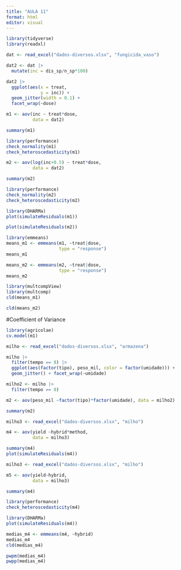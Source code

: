 ---
title: "AULA 11"
format: html
editor: visual
---

```{r}
library(tidyverse)
library(readxl)

dat <- read_excel("dados-diversos.xlsx", "fungicida_vaso")

dat2 <- dat |> 
  mutate(inc = dis_sp/n_sp*100)

dat2 |> 
  ggplot(aes(x = treat,
             y = inc)) + 
  geom_jitter(width = 0.1) +
  facet_wrap(~dose)
```

```{r}
m1 <- aov(inc ~ treat*dose,
          data = dat2)

summary(m1)
```

```{r}
library(performance)
check_normality(m1)
check_heteroscedasticity(m1)
```

```{r}
m2 <- aov(log(inc+0.5) ~ treat*dose,
          data = dat2)

summary(m2)
```

```{r}
library(performance)
check_normality(m2)
check_heteroscedasticity(m2)
```

```{r}
library(DHARMa)
plot(simulateResiduals(m1))
```

```{r}
plot(simulateResiduals(m2))
```

```{r}
library(emmeans)
means_m1 <- emmeans(m1, ~treat|dose,
                    type = "response")
means_m1
```

```{r}
means_m2 <- emmeans(m2, ~treat|dose,
                    type = "response")
means_m2
```

```{r}
library(multcompView)
library(multcomp)
cld(means_m1)

cld(means_m2)
```

#Coefficient of Variance

```{r}
library(agricolae)
cv.model(m1)

```

```{r}
milho <- read_excel("dados-diversos.xlsx", "armazena")

milho |> 
  filter(tempo == 8) |> 
  ggplot(aes(factor(tipo), peso_mil, color = factor(umidade))) +
  geom_jitter() + facet_wrap(~umidade)
```

```{r}
milho2 <- milho |> 
  filter(tempo == 8)

m2 <- aov(peso_mil ~factor(tipo)*factor(umidade), data = milho2)

summary(m2)
```

```{r}
milho3 <- read_excel("dados-diversos.xlsx", "milho")

m4 <- aov(yield ~hybrid*method,
          data = milho3)

summary(m4)
plot(simulateResiduals(m4))
```

```{r}
milho3 <- read_excel("dados-diversos.xlsx", "milho")

m5 <- aov(yield~hybrid,
          data = milho3)

summary(m4)
```

```{r}
library(performance)
check_heteroscedasticity(m4)
```

```{r}
library(DHARMa)
plot(simulateResiduals(m4))
```

```{r}
medias_m4 <- emmeans(m4, ~hybrid)
medias_m4
cld(medias_m4)
```

```{r}
pwpm(medias_m4)
pwpp(medias_m4)
```
